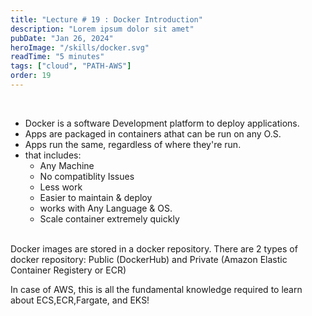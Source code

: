 ```yaml
---
title: "Lecture # 19 : Docker Introduction"
description: "Lorem ipsum dolor sit amet"
pubDate: "Jan 26, 2024"
heroImage: "/skills/docker.svg"
readTime: "5 minutes"
tags: ["cloud", "PATH-AWS"]
order: 19
---
```



<Section link="docker-intro" title="Introduction" />
<br />

- Docker is a software Development platform to deploy applications.
- Apps are packaged in containers athat can be run on any O.S.
- Apps run the same, regardless of where they're run.
- that includes:
  - Any Machine
  - No compatiblity Issues
  - Less work
  - Easier to maintain & deploy
  - works with Any Language & OS.
  - Scale container extremely quickly

<br />
<Section link="docker-image-storage" title="Where are docker Images Stored?" />
Docker images are stored in a docker repository. There are 2 types of docker repository:
Public (DockerHub) and Private (Amazon Elastic Container Registery or ECR)

In case of AWS, this is all the fundamental knowledge required to learn about ECS,ECR,Fargate, and EKS!
